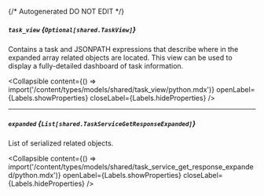 {/* Autogenerated DO NOT EDIT  */}

##### `task_view` *{`Optional[shared.TaskView]`}*
Contains a task and JSONPATH expressions that describe where in the expanded array related objects are located. This view can be used to display a fully\-detailed dashboard of task information.

<Collapsible content={() => import('/content/types/models/shared/task_view/python.mdx')} openLabel={Labels.showProperties} closeLabel={Labels.hideProperties} />


---
##### `expanded` *{`List[shared.TaskServiceGetResponseExpanded]`}*
List of serialized related objects.

<Collapsible content={() => import('/content/types/models/shared/task_service_get_response_expanded/python.mdx')} openLabel={Labels.showProperties} closeLabel={Labels.hideProperties} />



